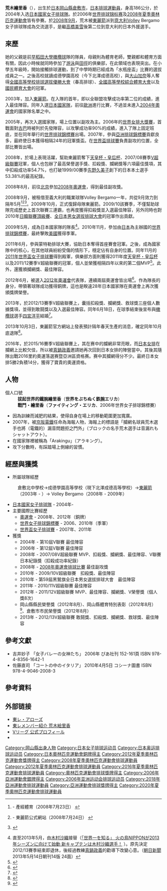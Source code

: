 {{volleyball player infobox
|fullname = 荒木繪里香
|nickname = ERIKA（{{lang|ja|エリカ}}）
|image = Erika Araki.jpg
|birth_date ={{birth_date_and_age|1984|8|3|mf=y}}
|birth_place = {{JPN}}[[岡山縣|岡山縣]][[倉敷市|倉敷市]]
|death_date =
|residence = 
|spike = 307厘米
|block = 298厘米
|height = {{height|m=1.86}}
|weight = {{weight|kg=79}}
|position = 副攻
|currentclub = 
|clubnumber = 
|nationalteam = {{JPN}}  
|medaltemplates =
{{MedalSport | 女子[[排球|排球]]}}
{{MedalCountry | {{JPN}}}}
{{MedalCompetition|[[奧林匹克運動會|奧林匹克運動會]]}}
{{MedalBronze| [[2012年夏季奧林匹克運動會|2012年倫敦]] | [[2012年夏季奧林匹克運動會女子排球比賽|隊際]] }} 
{{MedalCompetition|[[世界排球錦標賽|世界排球錦標賽]]}}
{{MedalBronze| [[2010年世界女子排球錦標賽|2010年日本]] | 隊際 }} 
{{MedalCompetition|[[亞洲排球錦標賽|亞洲排球錦標賽]]}}
{{MedalBronze| [[2005年亞洲女子排球錦標賽|2005年太倉]] | 隊際 }} 
{{MedalGold  | [[2007年亞洲女子排球錦標賽|2007年呵叻]] | 隊際 }} 
{{MedalBronze| [[2009年亞洲女子排球錦標賽|2009年河內]] | 隊際 }} 
{{MedalSilver| [[2011年亞洲女子排球錦標賽|2011年臺北]] | 隊際 }} 
}} 
{{japanese|japanese=荒木 絵里香|kana=あらき　えりか|romaji=Araki Erika}}

'''荒木繪里香'''（{{bd|1984年|8月4日}}），出生於[[日本|日本]][[岡山縣|岡山縣]][[倉敷市|倉敷市]]，[[日本|日本]][[排球|排球]][[運動員|運動員]]，身高186公分，於2004年入选[[日本國家女子排球隊|日本國家女子排球隊]]。於2006年[[世界排球锦标赛|世界排球锦标赛]]及[[2008年夏季奧林匹克運動會|2008年夏季奧林匹克運動會]]皆有參賽。於[[2008年9月|2008年9月]]，荒木被[[東麗箭_(女子排球)|東麗箭]]派到[[意大利|意大利]]Volley Bergamo女子排球隊成為交流選手，是繼[[高橋美雪|高橋美雪]]後第二位到意大利的日本外援選手。

== 來歷 ==
她的父親是前[[早稻田大學|早稻田大學]][[橄欖球|橄欖球]]隊的隊員，母親則為體育老師，雙親都和體育方面有關，因此小時候就同時參加了[[游泳|游泳]]與[[田徑|田徑]]的俱樂部，在此領域也表現突出。在小學五年級時，開始接觸排球運動，到了中學時期已經成為「水瓶座盃」比賽的選拔成員之一。之後高校就讀成德學園高校（今下北澤成德高校），與[[大山加奈|大山加奈]]等人奪得[[全國高等學校排球選拔優勝大會|全國高等學校排球選拔優勝大會]]（春高排球）、[[全國高等學校綜合體育大會|全國高等學校綜合體育大會]]以及[[國民體育大會|國民體育大會]]的冠軍。

2003年，加入[[東麗箭_(女子排球)|東麗箭]]。在入隊的首年，即以全聯盟攻擊成功率第二位的成績，進入最佳陣容。同年入選[[日本國家女子排球隊|日本國家隊]]，前往[[歐洲|歐洲]]進行比賽，不過並未進入[[2004年夏季奧林匹克運動會|2004年奧運會]]的國家隊名單之中。

2005年，再次入選國家隊，場上位置以副攻為主。2006年的[[2006年世界女排大獎賽|世界女排大獎賽]]，首戰面對[[古巴國家女子排球隊|古巴]]時被列於先發陣容，以攻擊成功率90%的成績，進入了隊上固定班底，並在同年舉行的[[2006年世界女子排球錦標賽|世界排球錦標賽]]出場。2007年，參與[[2007年亞洲女子排球錦標賽|亞洲排球錦標賽]]貢獻良多，最終使日本獲得相隔24年的冠軍獎盃。在[[2007年世界盃女子排球賽|世界盃排球賽]]負責副攻的位置，全部比賽皆出場。

2008年，於場上表現活躍，幫助東麗箭奪下[[天皇杯·皇后杯全日本排球選手權大會|天皇杯・皇后杯]]、2007/08賽季[[V超級聯賽|V超級聯賽]]冠軍，個人也包辦了最高榮譽選手獎、扣殺獎、攔網獎等六項最佳獎項，其中扣殺成功率54.7%，也打破1999/00賽季[[先野久美子|先野久美子]]創下的日本本土選手53.38%的最高紀錄。

2008年8月，前往[[北京|北京]]參加[[2008年夏季奧林匹克運動會女子排球比賽|2008年奧運會]]，得到最佳副攻獎。

2008年9月，被租借至義大利的職業球隊Volley Bergamo一年，共從9月效力到隔年5月<ref>{{cite web |url=http://www.sanspo.com/sports/news/080723/spk0807232142002-n1.htm |title=東レ・荒木絵里香が伊へ移籍 |accessdate=2008-07-23 |deadurl=yes |archiveurl=https://web.archive.org/web/20080724134949/http://www.sanspo.com/sports/news/080723/spk0807232142002-n1.htm |archivedate=2008-07-24 }} - 產經體育（2008年7月23日） {{ja icon}}</ref><ref>{{cite web |url=http://www.toray.co.jp/news/event/nr080724.html |title=東レアローズ・荒木絵里香選手のイタリア・セリエAへのレンタル移籍について |accessdate=2010-08-29 |deadurl=yes |archiveurl=https://web.archive.org/web/20080725072140/http://www.toray.co.jp/news/event/nr080724.html |archivedate=2008-07-25 }} - 東麗箭公式網站（2008年7月24日） {{ja icon}}</ref><ref>{{cite web |url=http://www.vivovolley.it/modules/news/article.php?storyid=2720 |title=ベルガモ移籍を報じるイタリア記事 |accessdate=2008-07-25 |deadurl=yes |archiveurl=https://web.archive.org/web/20080828035058/http://www.vivovolley.it/modules/news/article.php?storyid=2720 |archivedate=2008-08-28 }} {{it icon}}</ref>。2009年10月，正式復歸母隊東麗箭。2009/10該賽季，不僅幫助球隊完成歷史上首次聯賽三連霸，也再度獲得扣殺獎並入選最佳陣容，另外同時也對2010年[[日韓聯賽頂級賽|日韓聯賽頂級賽]]、[[黑鷲旗全日本男女選拔排球大會|全日本男女選拔排球大會]]的冠軍作出貢獻。

2009年5月，成為日本國家隊的隊長<ref>直至2013年5月，由[[木村沙織|木村沙織]]接替（[http://www.jva.or.jp/news/20130513.html 「世界一を知る」 火の鳥NIPPONが2013年シーズンに向けて始動 新キャプテンは木村沙織選手！] {{Wayback|url=http://www.jva.or.jp/news/20130513.html |date=20130831195816 }}）。原先決定2012/13賽季結束即退休，後經過教練[[真鍋政義|真鍋政義]]的勸導下改變心意。（[[朝日新聞|朝日新聞]] 2013年5月14日朝刊14版 24面）</ref>。2010年11月，參加由[[日本|日本]]為主辦國的[[2010年世界女子排球錦標賽|世界排球錦標賽]]，最終擊敗[[美國國家女子排球隊|美國]]獲得季軍。

2011年6月，參與蒙特勒排球大賽，協助日本奪得首座賽會冠軍。之後，成為國家隊中的核心，在其他球員紛紛受傷的情形下，穩定佔有自身的位置。同年11月的[[2011年世界盃女子排球賽|2011年世界盃女子排球賽]]得到殿軍，俱樂部方面則獲得2011年度[[天皇杯·皇后杯全日本排球選手權大會|天皇杯・皇后杯]]以及2011/12賽季V超級聯賽的冠軍，個人並榮獲相隔四年以來的第二個MVP<ref>{{Cite web|date=2012-03-25|url=http://www.sponichi.co.jp/sports/news/2012/03/25/kiji/K20120325002900020.html|title=東レ2季ぶり3度目V 荒木絵里香がMVP|publisher=[[體育日本|體育日本]]|accessdate=2012-08-13|language=ja|archive-date=2013-06-24|archive-url=https://web.archive.org/web/20130624134552/http://www.sponichi.co.jp/sports/news/2012/03/25/kiji/K20120325002900020.html|dead-url=no}}</ref>。此外，還獲頒攔網獎、最佳陣容。

2012年6月，被選入[[2012年夏季奧林匹克運動會女子排球比賽|2012年奧運會]]代表隊，連續兩屆奧運會皆出場<ref>{{cite web|url=http://www.jva.or.jp/news/20120625.html|title=女子日本代表選手12名決定! 第30回オリンピック競技大会(2012/ロンドン)|author=[[日本排球協會|日本排球協會]]|accessdate=2012-06-25|language=ja|archive-date=2012-06-27|archive-url=https://web.archive.org/web/20120627004848/http://www.jva.or.jp/news/20120625.html|dead-url=no}}</ref>。作為隊長的身分，帶領著球隊成功獲得銅牌，這也是睽違28年日本國家隊在奧運會上再次獲頒獎牌榮譽。

2013年，於2012/13賽季V超級聯賽上，囊括扣殺獎、攔網獎、救球獎三座個人數據獎項，並得到敢鬪獎以及入選最佳陣容。同年6月18日，在球季結束後宣布與[[橄欖球|橄欖球]]選手[[四宮洋平|四宮洋平]]結婚<ref>{{cite web|url=http://www.toray-arrows.jp/women/topics/detail.html?key=7DD97209B170F3AE49257B8E000FEE5B|title=荒木絵里香選手の入籍について|author=東麗箭|accessdate=2013-06-18|deadurl=yes|archiveurl=https://web.archive.org/web/20130620083846/http://www.toray-arrows.jp/women/topics/detail.html?key=7DD97209B170F3AE49257B8E000FEE5B|archivedate=2013-06-20}}</ref>。

2013年10月3日，東麗箭官方網站上發表預計隔年春天生產的消息，確定同年10月底退隊<ref>{{cite web|url=http://www.toray-arrows.jp/women/topics/detail.html?key=E51734F888826D8849257BF6002E793F|title=荒木選手の退社について|author=東麗箭|accessdate=2013-10-03|deadurl=yes|archiveurl=https://web.archive.org/web/20131005025231/http://www.toray-arrows.jp/women/topics/detail.html?key=E51734F888826D8849257BF6002E793F|archivedate=2013-10-05}}</ref>。
  
2016年，於2015/16賽季V超級聯賽上，其在赛中的攔網非常亮眼，而[[日本女排|日本女排]]在攔網上比較欠佳，所以被[[真鍋政義|真鍋政義]]邀請她再次回到日本女排的陣營當中。其後其隨隊出戰2016里約奧運落選赛暨亞洲區資格赛。赛中其攔網得分不少。最終日本女排5勝2負積14分，獲得了寶貴的奧運資格。

== 人物 ==
; 個人口號
: '''拔起世界的鐵腕繪里香'''（'''世界をぶちぬく鉄腕エリカ'''）
: '''戰鬥・繪里香'''（'''ファイティング・エリカ'''、2006年世界女子排球錦標賽）

* 因為訓練而減肥的結果，使得自身在場上的移動範圍更加寬廣。
* 2007年，被[[京阪電氣鐵道|京阪電鐵]]任命為海報人物，海報上的標語是「攔網名球員荒木選手也將（電鐵的）漏音問題拒之門外」（ブロックの名手荒木選手は音漏れもシャットアウト）。
* 在國家隊裡被稱為「Arakingu」（アラキング）。
* 攻下分數時，有踩踏場上側線的習慣。

== 經歷與獲獎 ==
* 所屬球隊經歷
: 倉敷北中學校→成德學園高等學校（現下北澤成德高等學校）→[[東麗箭_(女子排球)|東麗箭]]（2003年 - ）→ {{Flagicon|ITA}} Volley Bergamo（2008年 - 2009年）

* [[日本國家女子排球隊|日本國家女子排球隊]] - 2004年-
* 主要國際比賽經歷
** [[夏季奧林匹克運動會排球比賽|奧運會]] - 2008年、2012年（銅牌）
** [[世界排球錦標賽|世界女子排球錦標賽]] - 2006、2010年（季軍）
** [[世界盃排球賽|世界盃女子排球賽]] - 2007年、2011年
* 獲獎
** 2004年 - 第10屆V聯賽 最佳陣容
** 2006年 - 第12屆V聯賽 最佳陣容
** 2008年 - 2007/08V超級聯賽 MVP、扣殺獎、攔網獎、最佳陣容、V聯賽日本紀錄獎（扣殺成功率紀錄）
** 2008年 - [[2008年夏季奧林匹克運動會女子排球比賽|2008年奧運會排球比賽]] 最佳副攻獎
** 2010年 - 2009/10V超級聯賽　扣殺獎、最佳陣容
** 2010年 - 第59屆黑鷲旗全日本男女選拔排球大會　最佳陣容
** 2011年 - 2010/11V超級聯賽 最佳陣容
** 2012年 - 2011/12V超級聯賽 MVP、最佳陣容、攔網獎、V榮譽獎（個人獎8次）
** 岡山縣縣民榮譽獎（2012年8月）、岡山縣體育特別表彰（2012年8月）<ref>{{cite web|url=http://www.sanyo.oni.co.jp/news_s/news/d/2012081219434355/|title=清水、山口、荒木選手に栄誉賞 五輪銅受け、県が贈呈へ|author=山陽新聞|accessdate=2012-08|language=ja|deadurl=yes|archiveurl=https://web.archive.org/web/20120815231304/http://www.sanyo.oni.co.jp/news_s/news/d/2012081219434355|archivedate=2012-08-15}}</ref>、倉敷市市民榮譽獎（2012年8月）
** 2013年 - 2012/13V超級聯賽 敢鬪獎、扣殺獎、攔網獎、救球獎、最佳陣容

== 參考文獻 ==
* 吉井妙子 「女子バレーの女神たち」 2006年 ぴあ社刊 152-161頁 ISBN 978-4-8356-1642-1
* 佐藤直司 「コートの中のイタリア」 2010年4月5日 コシーナ圖書 ISBN 978-4-9046-2008-3

== 參考資料 ==
{{reflist}}

== 外部链接 ==
{{Commons category|Erika Araki}}
* [http://www.toray-arrows.jp/women/index.html 東レ・アローズ] {{Wayback|url=http://www.toray-arrows.jp/women/index.html |date=20110811020924 }} {{ja icon}}
* [https://web.archive.org/web/20131021050703/http://www.toray-arrows.jp/women/member/e_araki.html 東レメンバー紹介 荒木絵里香] {{ja icon}}
* [http://www.vleague.or.jp/team_player_detail/id=35909 Vリーグ 公式プロフィール] {{Wayback|url=http://www.vleague.or.jp/team_player_detail/id=35909 |date=20130904163857 }} {{ja icon}}
* {{Twitter|erichina11|荒木絵里香}}

{{2012年夏季奧運會日本國家女子排球隊}}
{{2016年夏季奧運會日本國家女子排球隊}}

{{DEFAULTSORT:Araki, Erika}}
[[Category:岡山縣出身人物|Category:岡山縣出身人物]]
[[Category:日本女子排球运动员|Category:日本女子排球运动员]]
[[Category:日本奥运排球运动员|Category:日本奥运排球运动员]]
[[Category:日本奧林匹克運動會銅牌得主|Category:日本奧林匹克運動會銅牌得主]]
[[Category:2012年夏季奧林匹克運動會獎牌得主|Category:2012年夏季奧林匹克運動會獎牌得主]]
[[Category:2008年夏季奧林匹克運動會排球運動員|Category:2008年夏季奧林匹克運動會排球運動員]]
[[Category:2012年夏季奧林匹克運動會排球運動員|Category:2012年夏季奧林匹克運動會排球運動員]]
[[Category:2016年夏季奧林匹克運動會排球運動員|Category:2016年夏季奧林匹克運動會排球運動員]]
[[Category:奧林匹克運動會排球獎牌得主|Category:奧林匹克運動會排球獎牌得主]]
[[Category:2006年亞洲運動會銀牌得主|Category:2006年亞洲運動會銀牌得主]]
[[Category:2006年亚洲运动会排球运动员|Category:2006年亚洲运动会排球运动员]]
[[Category:2018年亞洲運動會排球運動員|Category:2018年亞洲運動會排球運動員]]
[[Category:亞洲運動會排球獎牌得主|Category:亞洲運動會排球獎牌得主]]
[[Category:2020年夏季奧林匹克運動會排球運動員|Category:2020年夏季奧林匹克運動會排球運動員]]